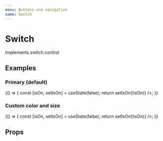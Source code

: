 ```yaml
---
menu: Buttons and navigation
name: Switch
---
```



# Switch

Implements switch control

## Examples

### Primary (default)

<Playground>
  {() => {
    const [isOn, setIsOn] = useState(false);
    return <Switch on={isOn} onClick={() => setIsOn(!isOn)} />;
  }}
</Playground>

### Custom color and size

<Playground>
  {() => {
    const [isOn, setIsOn] = useState(false);
    return <Switch color="success" size="3em" on={isOn} onClick={() => setIsOn(!isOn)} />;
  }}
</Playground>

## Props

<Props of={Switch} />
